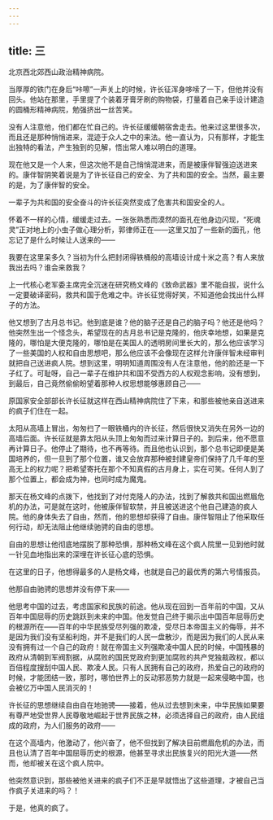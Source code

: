 ```yaml
---
---
---
```

title: 三
---



北京西北郊西山政治精神病院。

当厚厚的铁门在身后“咔嚓”一声关上的时候，许长征浑身哆嗦了一下，但他并没有回头。他站在那里，手里提了个装着牙膏牙刷的购物袋，打量着自己亲手设计建造的圆桶形精神病院，勉强挤出一丝苦笑。

没有人注意他，他们都在忙自己的。许长征缓缓朝宿舍走去。他来过这里很多次，而且还是那种悄悄进来，混迹于众人之中的来法。他一直认为，只有那样，才能生出独特的看法，产生独到的见解，悟出常人难以明白的道理。

现在他又是一个人来，但这次他不是自己悄悄混进来，而是被康伴智强迫送进来的。康伴智阴笑着说是为了许长征自己的安全、为了共和国的安全。当然，最主要的是，为了康伴智的安全。

一辈子为共和国的安全奋斗的许长征突然变成了危害共和国安全的人。

怀着不一样的心情，缓缓走过去。一张张熟悉而漠然的面孔在他身边闪现，“死魂灵”正对地上的小虫子做心理分析，郭律师正在——这里又加了一些新的面孔，他忘记了是什么时候让人送来的——

我要在这里呆多久？当初为什么把封闭得铁桶般的高墙设计成十米之高？有人来放我出去吗？谁会来救我？

上一代核心老军委主席完全沉迷在研究杨文峰的《致命武器》里不能自拔，说什么一定要破译密码，救共和国于危难之中。许长征觉得好笑，不知道他会找出什么样子的方法。

他又想到了古月总书记。他到底是谁？他的脑子还是自己的脑子吗？他还是他吗？他突然生出一个怪念头，希望现在的古月总书记是克隆的，他庆幸地想，如果是克隆的，哪怕是大便克隆的，哪怕是在美国人的透明房间里长大的，那么他应该学习了一些美国的人权和自由思想吧，那么他应该不会像现在这样允许康伴智未经审判就把自己送进疯人院。想到这里，明明知道周围没有人在注意他，他的脸还是一下子红了。可耻呀，自己一辈子在维护共和国不受西方的人权观念影响，没有想到，到最后，自己竟然偷偷盼望着那种人权思想能够惠顾自己——

原国家安全部部长许长征就这样在西山精神病院住了下来，和那些被他亲自送进来的疯子们住在一起。

太阳从高墙上冒出，匆匆扫了一眼铁桶内的许长征，然后很快又消失在另外一边的高墙后面。许长征就是靠太阳从头顶上匆匆而过来计算日子的。到后来，他不愿意再计算日子。他停止了期待，也不再等待。而且他也认识到，那个总书记即便是美国培养的，但一旦到了那个位置，谁又会放弃那种被封建皇帝们保持了几千年的至高无上的权力呢？把希望寄托在那个不知真假的古月身上，实在可笑。任何人到了那个位置上，都会成为神，也同时成为魔鬼。

那天在杨文峰的点拨下，他找到了对付克隆人的办法，找到了解救共和国出燃眉危机的办法，可是就在这时，他被康伴智软禁，并且被送进这个他自己建造的疯人院。他的身体失去了自由，然而，他的思想却获得了自由。康伴智阻止了他采取任何行动，却无法阻止他继续驰骋的自由的思想。

自由的思想让他彻底地摆脱了那种恐惧，那种杨文峰在这个疯人院里一见到他时就一针见血地指出来的深埋在许长征心底的恐惧。

在这里的日子，他想得最多的人是杨文峰，也就是自己的最优秀的第六号情报员。

他那自由驰骋的思想并没有停下来——

他思考中国的过去，考虑国家和民族的前途。他从现在回到一百年前的中国，又从百年中国屈辱的历史跳跃到未来的中国。他发觉自己终于揭示出中国百年屈辱历史的根源所在——百年的中华民族受尽列强的欺凌，受尽日本帝国主义的侮辱，并不是因为我们没有坚船利炮，并不是我们的人民一盘散沙，而是因为我们的人民从来没有拥有过一个自己的政府！就在帝国主义列强欺凌中国人民的时候，中国残暴的政府从清朝到军阀割据，从腐败的国民党政府到更加腐败的共产党独裁政权，都以百倍程度搜刮中国人民、欺凌人民。只有人民拥有自己的政府，热爱自己的政府的时候，才能团结一致，那时，哪怕世界上的反动邪恶势力就是一起来侵略中国，也会被亿万中国人民消灭的！

许长征的思想继续自由自在地驰骋——接着，他从过去想到未来，中华民族如果要有尊严地受世界人民尊敬地崛起于世界民族之林，必须选择自己的政府，由人民组成的政府，为人们服务的政府——

在这个高墙内，他激动了，他兴奋了，他不但找到了解决目前燃眉危机的办法，而且也认清了百年中国屈辱历史的根源，他甚至寻求出民族复兴的阳光大道——然而，他却被关在这个疯人院中。

他突然意识到，那些被他关进来的疯子们不正是早就悟出了这些道理，才被自己当作疯子关进来的吗？！

于是，他真的疯了。